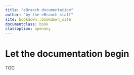 ```yaml
---
title: "eBranch documentation"
author: "by the eBranch staff"
site: bookdown::bookdown_site
documentclass: book
classoption: openany
---
```


# Let the documentation begin

TOC
